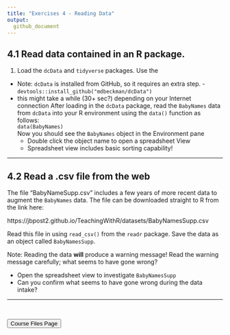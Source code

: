 ```yaml
---
title: "Exercises 4 - Reading Data"
output:
  github_document
---
```


## 4.1 Read data contained in an R package.

1) Load the `dcData` and `tidyverse` packages. Use the 
  - Note: `dcData` is installed from GitHub, so it requires an extra step.        - `devtools::install_github("mdbeckman/dcData")`
  - this might take a while (30+ sec?) depending on your Internet connection
  After loading in the `dcData` package, read the `BabyNames` data from `dcData` into your R environment using the `data()` function as follows:  
  `data(BabyNames)`  
Now you should see the `BabyNames` object in the Environment pane  
    - Double click the object name to open a spreadsheet View  
    - Spreadsheet view includes basic sorting capability!  

<hr> 

## 4.2 Read a .csv file from the web

The file "BabyNameSupp.csv" includes a few years of more recent data to augment the `BabyNames` data. The file can be downloaded straight to R from the link here:  

https://jbpost2.github.io/TeachingWithR/datasets/BabyNamesSupp.csv  

Read this file in using `read_csv()` from the `readr` package.  Save the data as an object called `BabyNamesSupp`.

Note: Reading the data **will** produce a warning message!  Read the warning message carefully; what seems to have gone wrong?

- Open the spreadsheet view to investigate `BabyNamesSupp`  
- Can you confirm what seems to have gone wrong during the data intake?

<hr>

<br>

<a href = "https://jbpost2.github.io/Basics-of-R-for-Data-Science-and-Statistics/CourseFiles.html"><button type="button">Course Files Page</button></a>

